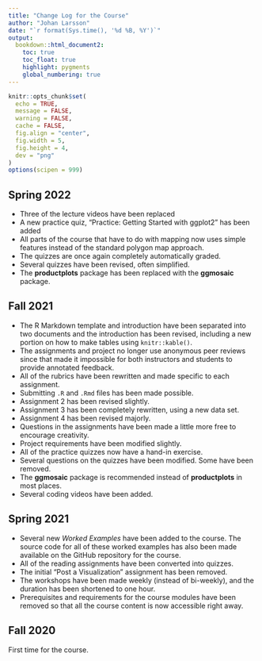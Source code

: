 ```yaml
---
title: "Change Log for the Course"
author: "Johan Larsson"
date: "`r format(Sys.time(), '%d %B, %Y')`"
output:
  bookdown::html_document2:
    toc: true
    toc_float: true
    highlight: pygments
    global_numbering: true
---
```


```r

knitr::opts_chunk$set(
  echo = TRUE,
  message = FALSE,
  warning = FALSE,
  cache = FALSE,
  fig.align = "center",
  fig.width = 5,
  fig.height = 4,
  dev = "png"
)
options(scipen = 999)
```

## Spring 2022

- Three of the lecture videos have been replaced
- A new practice quiz, "Practice: Getting Started with ggplot2" has been added
- All parts of the course that have to do with mapping now uses simple features
  instead of the standard polygon map approach.
- The quizzes are once again completely automatically graded.
- Several quizzes have been revised, often simplified.
- The **productplots** package has been replaced with the **ggmosaic** package.

## Fall 2021

- The R Markdown template and introduction have been separated into two
  documents and the introduction has been revised, including a new portion on
  how to make tables using `knitr::kable()`.
- The assignments and project no longer use anonymous peer reviews since that
  made it impossible for both instructors and students to provide annotated
  feedback.
- All of the rubrics have been rewritten and made specific to each assignment.
- Submitting `.R` and `.Rmd` files has been made possible.
- Assignment 2 has been revised slightly.
- Assignment 3 has been completely rewritten, using a new data set.
- Assignment 4 has been revised majorly.
- Questions in the assignments have been made a little more free to encourage
  creativity.
- Project requirements have been modified slightly.
- All of the practice quizzes now have a hand-in exercise.
- Several questions on the quizzes have been modified. Some have been removed.
- The **ggmosaic** package is recommended instead of **productplots** in most
  places.
- Several coding videos have been added.

## Spring 2021

- Several new *Worked Examples* have been added to the course. The source code
  for all of these worked examples has also been made available on the GitHub
  repository for the course.
- All of the reading assignments have been converted into quizzes.
- The initial "Post a Visualization" assignment has been removed.
- The workshops have been made weekly (instead of bi-weekly), and the duration
  has been shortened to one hour.
- Prerequisites and requirements for the course modules have been removed so
  that all the course content is now accessible right away.

## Fall 2020

First time for the course.


